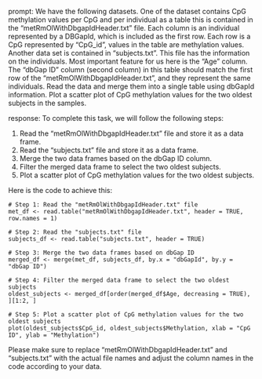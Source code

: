 prompt:
We have the following datasets. One of the dataset contains CpG methylation values per CpG and per individual as a table this is contained in the “metRmOlWithDbgapIdHeader.txt” file. Each column is an individual represented by a DBGapId, which is included as the first row. Each row is a CpG represented by "CpG_id", values in the table are methylation values. Another data set is contained in “subjects.txt”. This file has the information on the individuals. Most important feature for us here is the "Age" column. The "dbGap ID" column (second column) in this table should match the first row of the "metRmOlWithDbgapIdHeader.txt", and they represent the same individuals. Read the data and merge them into a single table using dbGapId information. Plot a scatter plot of CpG methylation values for the two oldest subjects in the samples.

response:
To complete this task, we will follow the following steps:

1. Read the "metRmOlWithDbgapIdHeader.txt" file and store it as a data frame.
2. Read the "subjects.txt" file and store it as a data frame.
3. Merge the two data frames based on the dbGap ID column.
4. Filter the merged data frame to select the two oldest subjects.
5. Plot a scatter plot of CpG methylation values for the two oldest subjects.

Here is the code to achieve this:

```
# Step 1: Read the "metRmOlWithDbgapIdHeader.txt" file
met_df <- read.table("metRmOlWithDbgapIdHeader.txt", header = TRUE, row.names = 1)

# Step 2: Read the "subjects.txt" file
subjects_df <- read.table("subjects.txt", header = TRUE)

# Step 3: Merge the two data frames based on dbGap ID
merged_df <- merge(met_df, subjects_df, by.x = "dbGapId", by.y = "dbGap ID")

# Step 4: Filter the merged data frame to select the two oldest subjects
oldest_subjects <- merged_df[order(merged_df$Age, decreasing = TRUE), ][1:2, ]

# Step 5: Plot a scatter plot of CpG methylation values for the two oldest subjects
plot(oldest_subjects$CpG_id, oldest_subjects$Methylation, xlab = "CpG ID", ylab = "Methylation")
```

Please make sure to replace "metRmOlWithDbgapIdHeader.txt" and "subjects.txt" with the actual file names and adjust the column names in the code according to your data.

